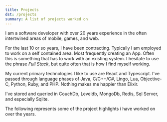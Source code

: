 ```yaml
---
title: Projects
dst: /projects
summary: A list of projects worked on
---
```



I am a software developer with over 20 years experience in the often intertwined areas of 
mobile, games, and web.

For the last 10 or so years, I have been contracting. Typically I am employed to work on a self
contained area. Most frequently creating an App. Often this is something that has to work with an existing
system. I hesitate to use the phrase _Full Stack_, but quite often that is how I find myself working.

My current primary technologies I like to use are React and Typescript. I've passed through language phases 
of Java, C/C++/C#, Lingo, Lua, Objective-C, Python, Ruby, and PHP.
Nothing makes me happier than Elixir.

I've stored and queried in CouchDb, Leveldb, MongoDb, Redis, Sql Server, and especially Sqlite.

The following represents some of the project highlights i have worked on over the years.

<ProjectsContainer />
